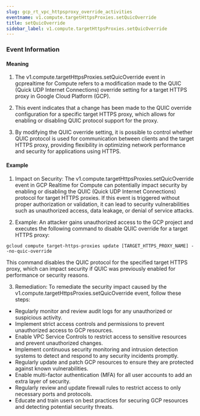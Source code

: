 ```yaml
--- 
slug: gcp_rt_vpc_httpsproxy_override_activities
eventname: v1.compute.targetHttpsProxies.setQuicOverride
title: setQuicOverride
sidebar_label: v1.compute.targetHttpsProxies.setQuicOverride
---
```

                       
### Event Information

#### Meaning

1. The v1.compute.targetHttpsProxies.setQuicOverride event in gcprealtime for Compute refers to a modification made to the QUIC (Quick UDP Internet Connections) override setting for a target HTTPS proxy in Google Cloud Platform (GCP).

2. This event indicates that a change has been made to the QUIC override configuration for a specific target HTTPS proxy, which allows for enabling or disabling QUIC protocol support for the proxy.

3. By modifying the QUIC override setting, it is possible to control whether QUIC protocol is used for communication between clients and the target HTTPS proxy, providing flexibility in optimizing network performance and security for applications using HTTPS.

#### Example

1. Impact on Security: The v1.compute.targetHttpsProxies.setQuicOverride event in GCP Realtime for Compute can potentially impact security by enabling or disabling the QUIC (Quick UDP Internet Connections) protocol for target HTTPS proxies. If this event is triggered without proper authorization or validation, it can lead to security vulnerabilities such as unauthorized access, data leakage, or denial of service attacks.

2. Example: An attacker gains unauthorized access to the GCP project and executes the following command to disable QUIC override for a target HTTPS proxy:

```
gcloud compute target-https-proxies update [TARGET_HTTPS_PROXY_NAME] --no-quic-override
```

This command disables the QUIC protocol for the specified target HTTPS proxy, which can impact security if QUIC was previously enabled for performance or security reasons.

3. Remediation: To remediate the security impact caused by the v1.compute.targetHttpsProxies.setQuicOverride event, follow these steps:

- Regularly monitor and review audit logs for any unauthorized or suspicious activity.
- Implement strict access controls and permissions to prevent unauthorized access to GCP resources.
- Enable VPC Service Controls to restrict access to sensitive resources and prevent unauthorized changes.
- Implement continuous security monitoring and intrusion detection systems to detect and respond to any security incidents promptly.
- Regularly update and patch GCP resources to ensure they are protected against known vulnerabilities.
- Enable multi-factor authentication (MFA) for all user accounts to add an extra layer of security.
- Regularly review and update firewall rules to restrict access to only necessary ports and protocols.
- Educate and train users on best practices for securing GCP resources and detecting potential security threats.


 